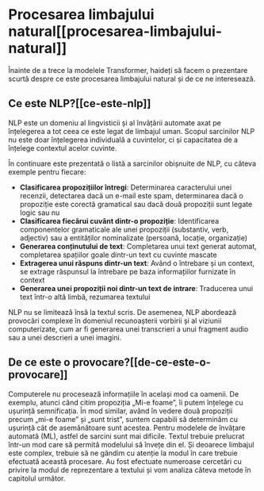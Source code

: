 # Procesarea limbajului natural[[procesarea-limbajului-natural]]

<CourseFloatingBanner
    chapter={1}
    classNames="absolute z-10 right-0 top-0"
/>

Înainte de a trece la modelele Transformer, haideți să facem o prezentare scurtă despre ce este procesarea limbajului natural și de ce ne interesează.

## Ce este NLP?[[ce-este-nlp]]

NLP este un domeniu al lingvisticii și al învățării automate axat pe înțelegerea a tot ceea ce este legat de limbajul uman. Scopul sarcinilor NLP nu este doar înțelegerea individuală a cuvintelor, ci și capacitatea de a înțelege contextul acelor cuvinte.

În continuare este prezentată o listă a sarcinilor obișnuite de NLP, cu câteva exemple pentru fiecare:

- **Clasificarea propozițiilor întregi**: Determinarea caracterului unei recenzii, detectarea dacă un e-mail este spam, determinarea dacă o propoziție este corectă gramatical sau dacă două propoziții sunt legate logic sau nu
- **Clasificarea fiecărui cuvânt dintr-o propoziție**: Identificarea componentelor gramaticale ale unei propoziții (substantiv, verb, adjectiv) sau a entităților nominalizate (persoană, locație, organizație)
- **Generarea conținutului de text**: Completarea unui text generat automat, completarea spațiilor goale dintr-un text cu cuvinte mascate
- **Extragerea unui răspuns dintr-un text**: Având o întrebare și un context, se extrage răspunsul la întrebare pe baza informațiilor furnizate în context
- **Generarea unei propoziții noi dintr-un text de intrare**: Traducerea unui text într-o altă limbă, rezumarea textului

NLP nu se limitează însă la textul scris. De asemenea, NLP abordează provocări complexe în domeniul recunoașterii vorbirii și al viziunii computerizate, cum ar fi generarea unei transcrieri a unui fragment audio sau a unei descrieri a unei imagini.

## De ce este o provocare?[[de-ce-este-o-provocare]]

Computerele nu procesează informațiile în același mod ca oamenii. De exemplu, atunci când citim propoziția „Mi-e foame”, îi putem înțelege cu ușurință semnificația. În mod similar, având în vedere două propoziții precum „mi-e foame” și „sunt trist”, suntem capabili să determinăm cu ușurință cât de asemănătoare sunt acestea. Pentru modelele de învățare automată (ML), astfel de sarcini sunt mai dificile. Textul trebuie prelucrat într-un mod care să permită modelului să învețe din el. Și deoarece limbajul este complex, trebuie să ne gândim cu atenție la modul în care trebuie efectuată această procesare. Au fost efectuate numeroase cercetări cu privire la modul de reprezentare a textului și vom analiza câteva metode în capitolul următor.
